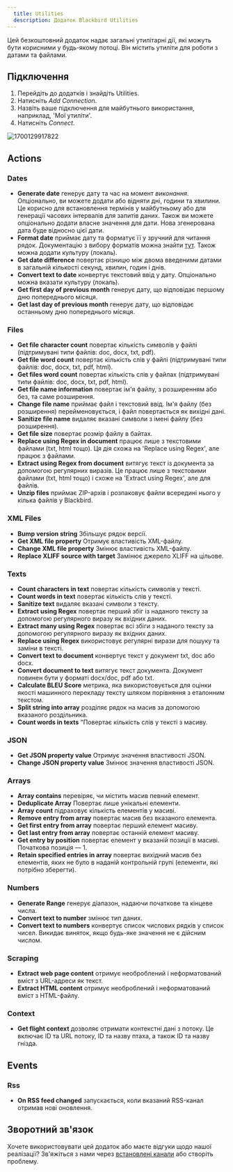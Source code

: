 ```yaml
---
  title: Utilities
  description: Додаток Blackbird Utilities
---
```


<LinkCard title="View on Github" target="_blank" href="https://github.com/bb-io/Utilities" icon="github" />

Цей безкоштовний додаток надає загальні утилітарні дії, які можуть бути корисними у будь-якому потоці. Він містить утиліти для роботи з датами та файлами.

## Підключення

1. Перейдіть до додатків і знайдіть Utilities. 
2. Натисніть _Add Connection_.
3. Назвіть ваше підключення для майбутнього використання, наприклад, 'Мої утиліти'.
4. Натисніть _Connect_.

![1700129917822](https://raw.githubusercontent.com/bb-io/Utilities/main/image/README/1700129917822.png)

## Actions

### Dates

- **Generate date** генерує дату та час на момент _виконання_. Опціонально, ви можете додати або відняти дні, години та хвилини. Це корисно для встановлення термінів у майбутньому або для генерації часових інтервалів для запитів даних. Також ви можете опціонально додати власне значення для дати. Нова згенерована дата буде відносно цієї дати.
- **Format date** приймає дату та форматує її у зручний для читання рядок. Документацію з вибору форматів можна знайти [тут](https://ss64.com/ps/syntax-dateformats.html). Також можна додати культуру (локаль).
- **Get date difference** повертає різницю між двома введеними датами в загальній кількості секунд, хвилин, годин і днів.
- **Convert text to date** конвертує текстовий ввід у дату. Опціонально можна вказати культуру (локаль).
- **Get first day of previous month** генерує дату, що відповідає першому дню попереднього місяця.
- **Get last day of previous month** генерує дату, що відповідає останньому дню попереднього місяця.

### Files

- **Get file character count** повертає кількість символів у файлі (підтримувані типи файлів: doc, docx, txt, pdf).
- **Get file word count** повертає кількість слів у файлі (підтримувані типи файлів: doc, docx, txt, pdf, html).
- **Get files word count** повертає кількість слів у файлах (підтримувані типи файлів: doc, docx, txt, pdf, html).
- **Get file name information** повертає ім'я файлу, з розширенням або без, та саме розширення.
- **Change file name** приймає файл і текстовий ввід. Ім'я файлу (без розширення) перейменовується, і файл повертається як вихідні дані.
- **Sanitize file name** видаляє вказані символи з імені файлу (без розширення).
- **Get file size** повертає розмір файлу в байтах.
- **Replace using Regex in document** працює лише з текстовими файлами (txt, html тощо). Ця дія схожа на 'Replace using Regex', але працює з файлами.
- **Extract using Regex from document** витягує текст із документа за допомогою регулярних виразів. Це працює лише з текстовими файлами (txt, html тощо) і схоже на 'Extract using Regex', але для файлів.
- **Unzip files** приймає ZIP-архів і розпаковує файли всередині нього у кілька файлів у Blackbird.

### XML Files

- **Bump version string** Збільшує рядок версії.
- **Get XML file property** Отримує властивість XML-файлу.
- **Change XML file property** Змінює властивість XML-файлу.
- **Replace XLIFF source with target** Замінює джерело XLIFF на цільове.

### Texts

- **Count characters in text** повертає кількість символів у тексті.
- **Count words in text** повертає кількість слів у тексті.
- **Sanitize text** видаляє вказані символи з тексту.
- **Extract using Regex** повертає перший збіг із наданого тексту за допомогою регулярного виразу як вхідних даних.
- **Extract many using Regex** повертає всі збіги з наданого тексту за допомогою регулярного виразу як вхідних даних.
- **Replace using Regex** використовує регулярні вирази для пошуку та заміни в тексті.
- **Convert text to document** конвертує текст у документ txt, doc або docx.
- **Convert document to text** витягує текст документа. Документ повинен бути у форматі docx/doc, pdf або txt.
- **Calculate BLEU Score** метрика, яка використовується для оцінки якості машинного перекладу тексту шляхом порівняння з еталонним текстом.
- **Split string into array** розділяє рядок на масив за допомогою вказаного роздільника.
- **Count words in texts** "Повертає кількість слів у тексті з масиву. 
  
### JSON

- **Get JSON property value** Отримує значення властивості JSON.
- **Change JSON property value** Змінює значення властивості JSON.


### Arrays

- **Array contains** перевіряє, чи містить масив певний елемент.
- **Deduplicate Array** Повертає лише унікальні елементи.
- **Array count** підраховує кількість елементів у масиві.
- **Remove entry from array** повертає масив без вказаного елемента.
- **Get first entry from array** повертає перший елемент масиву.
- **Get last entry from array** повертає останній елемент масиву.
- **Get entry by position** повертає елемент у вказаній позиції в масиві. Початкова позиція — 1.
- **Retain specified entries in array** повертає вихідний масив без елементів, яких не було в наданій контрольній групі (елементи, які потрібно зберегти).

### Numbers

- **Generate Range** генерує діапазон, надаючи початкове та кінцеве числа.
- **Convert text to number** змінює тип даних.
- **Convert text to numbers** конвертує список числових рядків у список чисел. Викидає виняток, якщо будь-яке значення не є дійсним числом.

### Scraping

- **Extract web page content** отримує необроблений і неформатований вміст з URL-адреси як текст.
- **Extract HTML content** отримує необроблений і неформатований вміст з HTML-файлу.

### Context

- **Get flight context** дозволяє отримати контекстні дані з потоку. Це включає ID та URL потоку, ID та назву птаха, а також ID та назву гнізда.

## Events

### Rss

- **On RSS feed changed** запускається, коли вказаний RSS-канал отримав нові оновлення.

## Зворотний зв'язок

Хочете використовувати цей додаток або маєте відгуки щодо нашої реалізації? Зв'яжіться з нами через [встановлені канали](https://www.blackbird.io/) або створіть проблему.